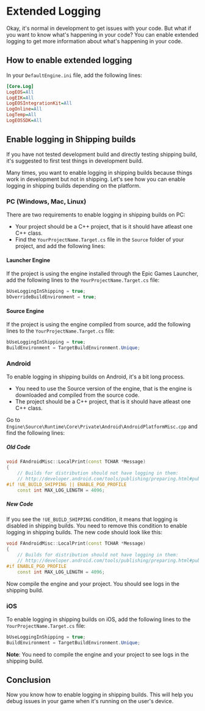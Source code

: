 
# Extended Logging 

Okay, it's normal in development to get issues with your code. But what if you want to know what's happening in your code? You can enable extended logging to get more information about what's happening in your code.

## How to enable extended logging

In your `DefaultEngine.ini` file, add the following lines:

```ini
[Core.Log]
LogEOS=All
LogEIK=All
LogEOSIntegrationKit=All
LogOnline=All
LogTemp=All
LogEOSSDK=All
```

## Enable logging in Shipping builds

<Callout type="warning">
If you have not tested development build and directly testing shipping build, it's suggested to first test things in development build.
</Callout>

Many times, you want to enable logging in shipping builds because things work in development but not in shipping. Let's see how you can enable logging in shipping builds depending on the platform.

### PC (Windows, Mac, Linux)

There are two requirements to enable logging in shipping builds on PC:

- Your project should be a C++ project, that is it should have atleast one C++ class.
- Find the `YourProjectName.Target.cs` file in the `Source` folder of your project, and add the following lines:

#### Launcher Engine

If the project is using the engine installed through the Epic Games Launcher, add the following lines to the `YourProjectName.Target.cs` file:

```csharp
bUseLoggingInShipping = true;
bOverrideBuildEnvironment = true;
```

#### Source Engine

If the project is using the engine compiled from source, add the following lines to the `YourProjectName.Target.cs` file:

```csharp
bUseLoggingInShipping = true;
BuildEnvironment = TargetBuildEnvironment.Unique;
```

### Android

To enable logging in shipping builds on Android, it's a bit long process. 

- You need to use the Source version of the engine, that is the engine is downloaded and compiled from the source code.
- The project should be a C++ project, that is it should have atleast one C++ class.

Go to `Engine\Source\Runtime\Core\Private\Android\AndroidPlatformMisc.cpp` and find the following lines:

##### Old Code
```cpp
void FAndroidMisc::LocalPrint(const TCHAR *Message)
{
	// Builds for distribution should not have logging in them:
	// http://developer.android.com/tools/publishing/preparing.html#publishing-configure
#if !UE_BUILD_SHIPPING || ENABLE_PGO_PROFILE
	const int MAX_LOG_LENGTH = 4096;
```

##### New Code

If you see the `!UE_BUILD_SHIPPING` condition, it means that logging is disabled in shipping builds. You need to remove this condition to enable logging in shipping builds. The new code should look like this:

```cpp
void FAndroidMisc::LocalPrint(const TCHAR *Message)
{
	// Builds for distribution should not have logging in them:
	// http://developer.android.com/tools/publishing/preparing.html#publishing-configure
#if ENABLE_PGO_PROFILE
	const int MAX_LOG_LENGTH = 4096;
```

Now compile the engine and your project. You should see logs in the shipping build.
### iOS

To enable logging in shipping builds on iOS, add the following lines to the `YourProjectName.Target.cs` file:

```csharp
bUseLoggingInShipping = true;
BuildEnvironment = TargetBuildEnvironment.Unique;
```

**Note**: You need to compile the engine and your project to see logs in the shipping build.

## Conclusion

Now you know how to enable logging in shipping builds. This will help you debug issues in your game when it's running on the user's device.